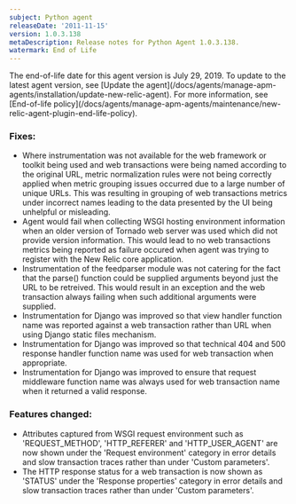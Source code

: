 ```yaml
---
subject: Python agent
releaseDate: '2011-11-15'
version: 1.0.3.138
metaDescription: Release notes for Python Agent 1.0.3.138.
watermark: End of Life
---
```


<Callout variant="important">
  The end-of-life date for this agent version is July 29, 2019. To update to the latest agent version, see [Update the agent](/docs/agents/manage-apm-agents/installation/update-new-relic-agent). For more information, see [End-of-life policy](/docs/agents/manage-apm-agents/maintenance/new-relic-agent-plugin-end-life-policy).
</Callout>

### Fixes:

* Where instrumentation was not available for the web framework or toolkit being used and web transactions were being named according to the original URL, metric normalization rules were not being correctly applied when metric grouping issues occurred due to a large number of unique URLs. This was resulting in grouping of web transactions metrics under incorrect names leading to the data presented by the UI being unhelpful or misleading.
* Agent would fail when collecting WSGI hosting environment information when an older version of Tornado web server was used which did not provide version information. This would lead to no web transactions metrics being reported as failure occured when agent was trying to register with the New Relic core application.
* Instrumentation of the feedparser module was not catering for the fact that the parse() function could be supplied arguments beyond just the URL to be retreived. This would result in an exception and the web transaction always failing when such additional arguments were supplied.
* Instrumentation for Django was improved so that view handler function name was reported against a web transaction rather than URL when using Django static files mechanism.
* Instrumentation for Django was improved so that technical 404 and 500 response handler function name was used for web transaction when appropriate.
* Instrumentation for Django was improved to ensure that request middleware function name was always used for web transaction name when it returned a valid response.

### Features changed:

* Attributes captured from WSGI request environment such as 'REQUEST_METHOD', 'HTTP_REFERER' and 'HTTP_USER_AGENT' are now shown under the 'Request environment' category in error details and slow transaction traces rather than under 'Custom parameters'.
* The HTTP response status for a web transaction is now shown as 'STATUS' under the 'Response properties' category in error details and slow transaction traces rather than under 'Custom parameters'.
